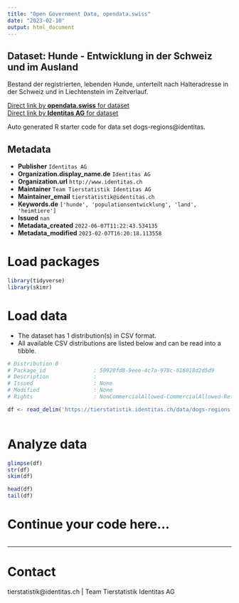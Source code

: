 ```yaml
---
title: "Open Government Data, opendata.swiss"
date: "2023-02-10"
output: html_document
---
```


## Dataset: Hunde - Entwicklung in der Schweiz und im Ausland

Bestand der registrierten, lebenden Hunde, unterteilt nach Halteradresse in der Schweiz und in Liechtenstein im Zeitverlauf. 

[Direct link by **opendata.swiss** for dataset](https://opendata.swiss/de/dataset/hunde-entwicklung-in-der-schweiz-und-im-ausland)<br>
[Direct link by **Identitas AG** for dataset](https://tierstatistik.identitas.ch/)

Auto generated R starter code for data set dogs-regions@identitas.

## Metadata

- **Publisher** `Identitas AG`
- **Organization.display_name.de** `Identitas AG`
- **Organization.url** `http://www.identitas.ch`
- **Maintainer** `Team Tierstatistik Identitas AG`
- **Maintainer_email** `tierstatistik@identitas.ch`
- **Keywords.de** `['hunde', 'populationsentwicklung', 'land', 'heimtiere']`
- **Issued** `nan`
- **Metadata_created** `2022-06-07T11:22:43.534135`
- **Metadata_modified** `2023-02-07T16:20:18.113558`


# Load packages

```r

library(tidyverse)
library(skimr)

```

# Load data

-   The dataset has 1 distribution(s) in CSV format.
-   All available CSV distributions are listed below and can be read into a tibble.

```r

# Distribution 0
# Package_id               : 50920fd8-9eee-4c7a-978c-616018d2d5d9
# Description              : 
# Issued                   : None
# Modified                 : None
# Rights                   : NonCommercialAllowed-CommercialAllowed-ReferenceRequired

df <- read_delim('https://tierstatistik.identitas.ch/data/dogs-regions.csv')



```

# Analyze data

```r

glimpse(df)
str(df)
skim(df)

head(df)
tail(df)

```

# Continue your code here...

```r

```

------------------------------------------------------------------------

# Contact

tierstatistik@identitas.ch | Team Tierstatistik Identitas AG
